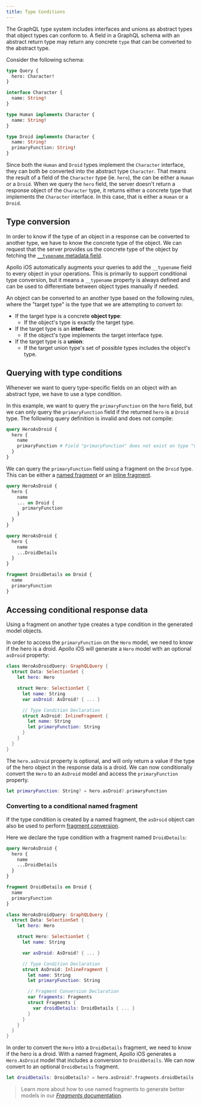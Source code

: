 ```yaml
---
title: Type Conditions
---
```


The GraphQL type system includes interfaces and unions as abstract types that object types can conform to. A field in a GraphQL schema with an abstract return type may return any concrete `type` that can be converted to the abstract type.

Consider the following schema:

```graphql title="StarWarsSchema.graphql"
type Query {
  hero: Character!
}

interface Character {
  name: String!
}

type Human implements Character {
  name: String!
}

type Droid implements Character {
  name: String!
  primaryFunction: String!
}
```

Since both the `Human` and `Droid` types implement the `Character` interface, they can both be converted into the abstract type `Character`. That means the result of a field of the `Character` type (ie. `hero`), the can be either a `Human` or a `Droid`. When we query the `hero` field, the server doesn't return a response object of the `Character` type, it returns either a concrete type that implements the `Character` interface. In this case, that is either a `Human` or a `Droid`.

## Type conversion

In order to know if the type of an object in a response can be converted to another type, we have to know the concrete type of the object. We can request that the server provides us the concrete type of the object by fetching the [`__typename` metadata field](https://spec.graphql.org/draft/#sec-Type-Name-Introspection).

Apollo iOS automatically augments your queries to add the `__typename` field to every object in your operations. This is  primarily to support conditional type conversion, but it means a `__typename` property is always defined and can be used to differentiate between object types manually if needed.

An object can be converted to an another type based on the following rules, where the "target type" is the type that we are attempting to convert *to*:
- If the target type is a concrete **object type**:
  - If the object's type is exactly the target type.
- If the target type is an **interface**:
  - If the object's type implements the target interface type.
- If the target type is a **union**:
  - If the target union type's set of possible types includes the object's type.

## Querying with type conditions

Whenever we want to query type-specific fields on an object with an abstract type, we have to use a type condition.

In this example, we want to query the `primaryFunction` on the `hero` field, but we can only query the `primaryFunction` field if the returned `hero` is a `Droid` type. The following query definition is invalid and does not compile:

```graphql title="HeroAsDroidQuery.graphql"
query HeroAsDroid {
  hero {
    name
    primaryFunction # Field "primaryFunction" does not exist on type "Character"
  }
}
```

We can query the `primaryFunction` field using a fragment on the `Droid` type. This can be either a [named fragment](./fragments#named-fragments) or an [inline fragment](./fragments#inline-fragments).

<CodeColumns cols={2}>

```graphql title="Inline Fragment"
query HeroAsDroid {
  hero {
    name
    ... on Droid {
      primaryFunction
    }
  }
}
```

```graphql title="Named Fragment"
query HeroAsDroid {
  hero {
    name
    ...DroidDetails
  }
}

fragment DroidDetails on Droid {
  name
  primaryFunction
}
```

</CodeColumns>

## Accessing conditional response data

Using a fragment on another type creates a type condition in the generated model objects.

In order to access the `primaryFunction` on the `Hero` model, we need to know if the hero is a droid. Apollo iOS will generate a `Hero` model with an optional `asDroid` property:

```swift title="HeroAsDroidQuery.graphql.swift"
class HeroAsDroidQuery: GraphQLQuery {
  struct Data: SelectionSet {
    let hero: Hero

    struct Hero: SelectionSet {
      let name: String
      var asDroid: AsDroid? { ... }

      // Type Condition Declaration
      struct AsDroid: InlineFragment {
        let name: String
        let primaryFunction: String
      }
    }
  }
}
```

The `hero.asDroid` property is optional, and will only return a value if the type of the hero object in the response data is a droid. We can now conditionally convert the `Hero` to an `AsDroid` model and access the `primaryFunction` property.

```swift
let primaryFunction: String? = hero.asDroid?.primaryFunction
```

### Converting to a conditional named fragment

If the type condition is created by a named fragment, the `asDroid` object can also be used to perform [fragment conversion](./fragments#fragment-conversion).

Here we declare the type condition with a fragment named `DroidDetails`:

<CodeColumns cols={2}>

```graphql title="Query & Fragment Definitions"
query HeroAsDroid {
  hero {
    name
    ...DroidDetails
  }
}

fragment DroidDetails on Droid {
  name
  primaryFunction
}
```

```swift title="Generated Model"
class HeroAsDroidQuery: GraphQLQuery {
  struct Data: SelectionSet {
    let hero: Hero

    struct Hero: SelectionSet {
      let name: String

      var asDroid: AsDroid? { ... }

      // Type Condition Declaration
      struct AsDroid: InlineFragment {
        let name: String
        let primaryFunction: String

        // Fragment Conversion Declaration
        var fragments: Fragments
        struct Fragments {
          var droidDetails: DroidDetails { ... }
        }
      }
    }
  }
}
```

</CodeColumns>

In order to convert the `Hero` into a `DroidDetails` fragment, we need to know if the hero is a droid. With a named fragment, Apollo iOS generates a `Hero.AsDroid` model that includes a conversion to `DroidDetails`. We can now convert to an optional `DroidDetails` fragment.

```swift
let droidDetails: DroidDetails? = hero.asDroid?.fragments.droidDetails
```
> Learn more about how to use named fragments to generate better models in our [*Fragments* documentation](./fragments).